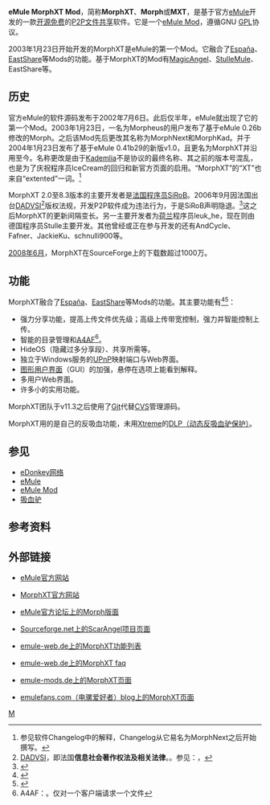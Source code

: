 {{noteTA
|G1=IT
}}
{{lowercase}}
{{Infobox Software
| name = eMule MorphXT Mod
| logo = [[File:Morph.jpg|170px]]
| screenshot = [[File:morphxt_screenshot.png|300px]]
| caption = eMule MorphXT Mod 12.2界面
| collapsible =
| author = Morpheus
| developer = Morph Team
| released = {{release date and age|mf=yes|2003|01|23}}
| latest release version =
| latest release date =
| latest preview version =
| latest preview date =
| frequently updated = Yes <!--发布版本更新？请不要编辑本页，只需点击版本号码！Release version update? Don't edit this page, just click on the version number!-->
| programming language = [[C++|C++]]
| operating system = [[Microsoft_Windows|Microsoft Windows]]
| platform =
| size =
| language = 多种语言（43种）
| status = 正在开发
| genre = [[P2P|P2P]][[文件共享|文件共享]]
| license = [[GNU通用公共许可证|GNU通用公共许可证]]
| website = http://emulemorph.sourceforge.net/
}}
'''eMule MorphXT Mod'''，简称'''MorphXT'''、'''Morph'''或'''MXT'''，是基于官方[[eMule|eMule]]开发的一款[[开源软件|开源]][[免费软件|免费]]的[[P2P|P2P]][[文件共享|文件共享]]软件。它是一个[[eMule_Mod|eMule Mod]]，遵循GNU [[GPL|GPL]]协议。

2003年1月23日开始开发的MorphXT是eMule的第一个Mod。它融合了[[eMule_Espana_Mod|España]]、[[eMule_EastShare_Mod|EastShare]]等Mods的功能。基于MorphXT的Mod有[[eMule_MagicAngel_Mod|MagicAngel]]、[[eMule_StulleMule_Mod|StulleMule]]、EastShare等。

== 历史 ==
官方eMule的软件源码发布于2002年7月6日。此后仅半年，eMule就出现了它的第一个Mod。2003年1月23日，一名为Morpheus的用户发布了基于eMule 0.26b修改的Morph。之后该Mod先后更改其名称为MorphNext和MorphKad。并于2004年1月23日发布了基于eMule 0.41b29的新版v1.0，且更名为MorphXT并沿用至今。名称更改是由于[[Kademlia|Kademlia]]不是协议的最终名称、其之前的版本号混乱，也是为了庆祝程序员IceCream的回归和新官方页面的启用。“MorphXT”的“XT”也来自“extented”一词。<ref>参见软件Changelog中的解释，Changelog从它易名为MorphNext之后开始撰写。</ref>

MorphXT 2.0至8.3版本的主要开发者是[[法国|法国]][[程序员|程序员]]SiRoB。2006年9月因法国出台[[DADVSI|DADVSI]]<ref>[[DADVSI|DADVSI]]，即法国'''信息社会著作权法及相关法律'''。{{lang-fr|Droit d'auteur et droits voisins dans la société de l'information|Droit d'auteur et droits voisins dans la société de l'information}}。参见：{{link-en|DADVSI|DADVSI}}，{{link-fr|Droit d'auteur et droits voisins dans la société de l'information|Droit d'auteur et droits voisins dans la société de l'information}}</ref>版权法规，开发P2P软件成为违法行为，于是SiRoB声明隐退。<ref>{{cite web |language=en |title=News : Development Announce |url=http://emulemorph.sourceforge.net/modules.php?name=News&file=article&sid=29 |work=SiRoB |date=2009-05-12 |accessdate=2009-09-21 |deadurl=yes |archiveurl=https://web.archive.org/web/20110721170714/http://emulemorph.sourceforge.net/modules.php?name=News&file=article&sid=29 |archivedate=2011-07-21 }}</ref>这之后MorphXT的更新间隔变长。另一主要开发者为[[荷兰|荷兰]]程序员leuk_he，现在则由德国程序员Stulle主要开发。其他曾经或正在参与开发的还有AndCycle、Fafner、JackieKu、schnulli900等。

[[2008年6月|2008年6月]]，MorphXT在SourceForge上的下载数超过1000万。

== 功能 ==
MorphXT融合了[[eMule_Espana_Mod|España]]、[[eMule_EastShare_Mod|EastShare]]等Mods的功能。其主要功能有<ref>{{cite web | language = en | publisher = 20090921 | title = Category:Morphxtfeatures | url = http://wiki.emule-web.de/index.php/Category:Morphxtfeatures | author =  | date = 2009-09-21 | accessdate =  | archive-date = 2009-06-04 | archive-url = https://web.archive.org/web/20090604230637/http://wiki.emule-web.de/index.php/Category:Morphxtfeatures | dead-url = no }}</ref><ref>{{cite web | language =  | publisher =  | title = eMule 0.49c MorphXT v11.3 | url = http://emulefans.com/emule-049c-morphxt-v113/ | author =  | date =  | accessdate = 2009-09-21 | archive-url = https://web.archive.org/web/20100806145419/http://emulefans.com/emule-049c-morphxt-v113/ | archive-date = 2010-08-06 | dead-url = yes }}</ref>：

* 强力分享功能，提高上传文件优先级；高级上传带宽控制，强力并智能控制上传。
* 智能的目录管理和[[A4AF|A4AF]]<ref>A4AF：{{lang|en|Ask for another file}}。仅对一个客户端请求一个文件</ref>。
* HideOS（隐藏过多分享段）、共享所需等。
* 独立于Windows服务的[[UPnP|UPnP]]映射端口与Web界面。
* [[图形用户界面|图形用户界面]]（GUI）的加强，悬停在选项上能看到解释。
* 多用户Web界面。
* 许多小的实用功能。

MorphXT团队于v11.3之后使用了[[Git|Git]]代替[[CVS|CVS]]管理源码。

MorphXT用的是自己的反吸血功能，未用[[eMule_Xtreme_Mod|Xtreme]]的[[动态反吸血驴保护|DLP（动态反吸血驴保护）]]。

== 参见 ==
* [[eDonkey网络|eDonkey网络]]
* [[eMule|eMule]]
* [[eMule_Mod|eMule Mod]]
* [[吸血驴|吸血驴]]

==参考资料==
{{Reflist}}

== 外部链接 ==
* [http://www.emule-project.net/ eMule官方网站]{{Wayback|url=http://www.emule-project.net/ |date=20080807114012 }}
* {{en}}[http://emulemorph.sourceforge.net/ MorphXT官方网站]{{Wayback|url=http://emulemorph.sourceforge.net/ |date=20101021090817 }}
* {{en}}[http://forum.emule-project.net/index.php?showforum=28 eMule官方论坛上的Morph版面]{{Wayback|url=http://forum.emule-project.net/index.php?showforum=28 |date=20100125052438 }}
* {{en}}[http://sourceforge.net/projects/scarangel/ Sourceforge.net上的ScarAngel项目页面]{{Wayback|url=http://sourceforge.net/projects/scarangel/ |date=20100124073826 }}
* {{en}}[http://wiki.emule-web.de/index.php/Category:Morphxtfeatures emule-web.de上的MorphXT功能列表]{{Wayback|url=http://wiki.emule-web.de/index.php/Category:Morphxtfeatures |date=20090604230637 }}
* {{en}}[http://wiki.emule-web.de/index.php/Morphxtfaq emule-web.de上的MorphXT faq]{{Wayback|url=http://wiki.emule-web.de/index.php/Morphxtfaq |date=20090713042105 }}
* {{de}}[http://www.emule-mods.de/?mods=morphxt emule-mods.de上的MorphXT页面]{{Wayback|url=http://www.emule-mods.de/?mods=morphxt |date=20090416172627 }}
* [https://web.archive.org/web/20100705124812/http://emulefans.com/news/emule/morphxt/ emulefans.com（电骡爱好者）blog上的MorphXT页面]

{{eDonkey网络}}

[[Category:EMule|M]]